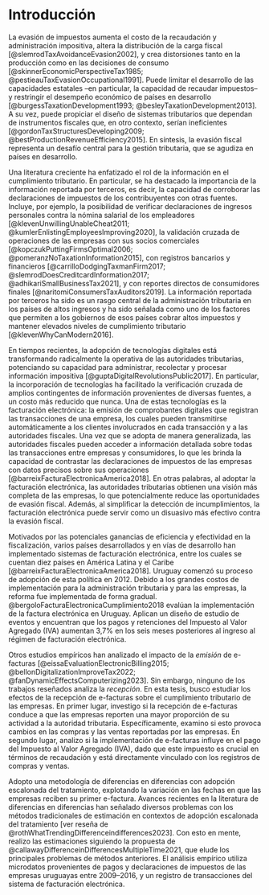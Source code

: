 # Introducción

La evasión de impuestos aumenta el costo de la recaudación y administración impositiva, altera la distribución de la carga fiscal [@slemrodTaxAvoidanceEvasion2002], y crea distorsiones tanto en la producción como en las decisiones de consumo [@skinnerEconomicPerspectiveTax1985; @pestieauTaxEvasionOccupational1991]. Puede limitar el desarrollo de las capacidades estatales –en particular, la capacidad de recaudar impuestos– y restringir el desempeño económico de países en desarrollo [@burgessTaxationDevelopment1993; @besleyTaxationDevelopment2013]. A su vez, puede propiciar el diseño de sistemas tributarios que dependan de instrumentos fiscales que, en otro contexto, serían ineficientes [@gordonTaxStructuresDeveloping2009; @bestProductionRevenueEfficiency2015]. En síntesis, la evasión fiscal representa un desafío central para la gestión tributaria, que se agudiza en países en desarrollo.

Una literatura creciente ha enfatizado el rol de la información en el cumplimiento tributario. En particular, se ha destacado la importancia de la información reportada por terceros, es decir, la capacidad de corroborar las declaraciones de impuestos de los contribuyentes con otras fuentes. Incluye, por ejemplo, la posibilidad de verificar declaraciones de ingresos personales contra la nómina salarial de los empleadores [@klevenUnwillingUnableCheat2011; @kumlerEnlistingEmployeesImproving2020], la validación cruzada de operaciones de las empresas con sus socios comerciales [@kopczukPuttingFirmsOptimal2006; @pomeranzNoTaxationInformation2015], con registros bancarios y financieros [@carrilloDodgingTaxmanFirm2017; @slemrodDoesCreditcardInformation2017; @adhikariSmallBusinessTax2021], y con reportes directos de consumidores finales [@naritomiConsumersTaxAuditors2019].  La información reportada por terceros ha sido es un rasgo central de la administración tributaria en los países de altos ingresos y ha sido señalada como uno de los factores que permiten a los gobiernos de esos países cobrar altos impuestos y mantener elevados niveles de cumplimiento tributario [@klevenWhyCanModern2016]. 

En tiempos recientes, la adopción de tecnologías digitales está transformando radicalmente la operativa de las autoridades tributarias, potenciando su capacidad para administrar, recolectar y procesar información impositiva [@guptaDigitalRevolutionsPublic2017]. En particular, la incorporación de tecnologías ha facilitado la verificación cruzada de amplios contingentes de información provenientes de diversas fuentes, a un costo más reducido que nunca. Una de estas tecnologías es la facturación electrónica: la emisión de comprobantes digitales que registran las transacciones de una empresa, los cuales pueden transmitirse automáticamente a los clientes involucrados en cada transacción y a las autoridades fiscales. Una vez que se adopta de manera generalizada, las autoridades fiscales pueden acceder a información detallada sobre todas las transacciones entre empresas y consumidores, lo que les brinda la capacidad de contrastar las declaraciones de impuestos de las empresas con datos precisos sobre sus operaciones [@barreixFacturaElectronicaAmerica2018]. En otras palabras, al adoptar la facturación electrónica, las autoridades tributarias obtienen una visión más completa de las empresas, lo que potencialmente reduce las oportunidades de evasión fiscal. Además, al simplificar la detección de incumplimientos, la facturación electrónica puede servir como un disuasivo más efectivo contra la evasión fiscal.

Motivados por las potenciales ganancias de eficiencia y efectividad en la fiscalización, varios países desarrollados y en vías de desarrollo han implementado sistemas de facturación electrónica, entre los cuales se cuentan diez países en América Latina y el Caribe [@barreixFacturaElectronicaAmerica2018]. Uruguay comenzó su proceso de adopción de esta política en 2012. Debido a los grandes costos de implementación para la administración tributaria y para las empresas, la reforma fue implementada de forma gradual. @bergoloFacturaElectronicaCumplimiento2018 evalúan la implementación de la factura electrónica en Uruguay. Aplican un diseño de estudio de eventos y encuentran que los pagos y retenciones del Impuesto al Valor Agregado (IVA) aumentan 3,7% en los seis meses posteriores al ingreso al régimen de facturación electrónica.

Otros estudios empíricos han analizado el impacto de la *emisión* de e-facturas [@eissaEvaluationElectronicBilling2015; @bellonDigitalizationImproveTax2022; @fanDynamicEffectsComputerizing2023]. Sin embargo, ninguno de los trabajos reseñados analiza la *recepción*. En esta tesis, busco estudiar los efectos de la recepción de e-facturas sobre el cumplimiento tributario de las empresas. En primer lugar, investigo si la recepción de e-facturas conduce a que las empresas reporten una mayor proporción de su actividad a la autoridad tributaria. Específicamente, examino si esto provoca cambios en las compras y las ventas reportadas por las empresas. En segundo lugar, analizo si la implementación de e-facturas influye en el pago del Impuesto al Valor Agregado (IVA), dado que este impuesto es crucial en términos de recaudación y está directamente vinculado con los registros de compras y ventas.

Adopto una metodología de diferencias en diferencias con adopción escalonada del tratamiento, explotando la variación en las fechas en que las empresas reciben su primer e-factura. Avances recientes en la literatura de diferencias en diferencias han señalado diversos problemas con los métodos tradicionales de estimación en contextos de adopción escalonada del tratamiento [ver reseña de @rothWhatTrendingDifferenceindifferences2023]. Con esto en mente, realizo las estimaciones siguiendo la propuesta de @callawayDifferenceinDifferencesMultipleTime2021, que elude los principales problemas de métodos anteriores. El análisis empírico utiliza microdatos provenientes de pagos y declaraciones de impuestos de las empresas uruguayas entre 2009–2016, y un registro de transacciones del sistema de facturación electrónica.

<!-- %% Esta tesis se enmarca en varias discusiones actuales de la literatura sobre cumplimiento tributario. En primer lugar, busca dialogar con los trabajos que estudian respuestas a la evasión tributaria desde las políticas públicas [ver reseña de @slemrodTaxComplianceEnforcement2019]. Más específicamente, se vincula con la literatura que destaca la relevancia de la información reportada por terceros para apuntalar el cumplimiento tributario [@klevenUnwillingUnableCheat2011; @klevenWhyCanModern2016; @pomeranzNoTaxationInformation2015; @carrilloDodgingTaxmanFirm2017, entre otros]. También con la literatura que estudia los impactos de la incorporación de nuevas tecnologías en la eficiencia del sector público [@guptaDigitalRevolutionsPublic2017]. %% -->